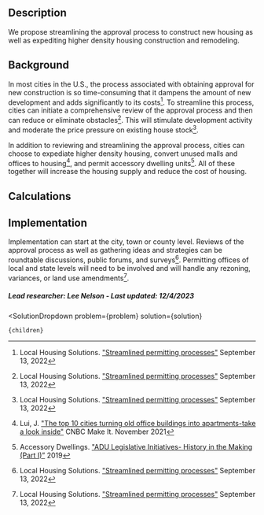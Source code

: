 

## Description
We propose streamlining the approval process to construct new housing as well as expediting higher density housing construction and remodeling.


## Background
In most cities in the U.S., the process associated with obtaining approval for new construction is so time-consuming that it dampens the amount of new development and adds significantly to its costs[^”1”]. To streamline this process, cities can initiate a comprehensive review of the approval process and then can reduce or eliminate obstacles[^”1”]. This will stimulate development activity and moderate the price pressure on existing house stock[^”1”].

In addition to reviewing and streamlining the approval process, cities can choose to expediate higher density housing, convert unused malls and offices to housing[^”2”], and permit accessory dwelling units[^”3”]. All of these together will increase the housing supply and reduce the cost of housing.

## Calculations


## Implementation
Implementation can start at the city, town or county level. Reviews of the approval process as well as gathering ideas and strategies can be roundtable discussions, public forums, and surveys[^”1”]. Permitting offices of local and state levels will need to be involved and will handle any rezoning, variances, or land use amendments[^”1”].

##### Lead researcher: Lee Nelson - Last updated: 12/4/2023

[^”1”]: Local Housing Solutions. ["Streamlined permitting processes"](https://localhousingsolutions.org/housing-policy-library/streamlined-permitting-processes/) September 13, 2022

[^”2”]: Lui, J. ["The top 10 cities turning old office buildings into apartments-take a look inside"](https://www.cnbc.com/2021/11/26/the-top-10-cities-turning-old-office-buildings-into-apartments.html) CNBC Make It. November 2021 

[^”3”]: Accessory Dwellings. ["ADU Legislative Initiatives- History in the Making (Part I)”]( https://accessorydwellings.org/2019/07/08/adu-legislative-initiatives-history-in-the-making/) 2019 


  <SolutionDropdown 
    problem={problem} 
    solution={solution}
  >
    {children}
  </SolutionDropdown>